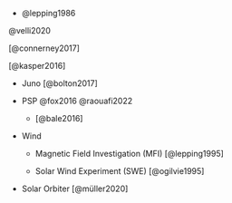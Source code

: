 -   @lepping1986

@velli2020

[@connerney2017]

[@kasper2016]

-   Juno [@bolton2017]

-   PSP @fox2016 @raouafi2022

    -   [@bale2016]

-   Wind

    -   Magnetic Field Investigation (MFI) [@lepping1995]

    -   Solar Wind Experiment (SWE) [@ogilvie1995]

-   Solar Orbiter [@müller2020]